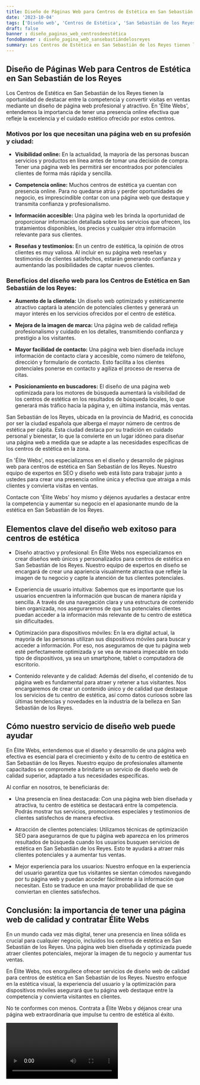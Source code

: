 ```yaml
---
title: Diseño de Páginas Web para Centros de Estética en San Sebastián de los Reyes
date: '2023-10-04'
tags: ['Diseño web', 'Centros de Estética', 'San Sebastián de los Reyes']
draft: false
banner : diseño_paginas_web_centrosdeestética
fondoBanner : diseño_pagina_web_sansebastiándelosreyes
summary: Los Centros de Estética en San Sebastián de los Reyes tienen la oportunidad de destacar entre la competencia y convertir visitas en ventas mediante un diseño de página web profesional y atractivo. En 'Élite Webs', entendemos la importancia de tener una presencia online efectiva que refleje la excelencia y el cuidado estético ofrecido por estos centros.
---
```


## Diseño de Páginas Web para Centros de Estética en San Sebastián de los Reyes

Los Centros de Estética en San Sebastián de los Reyes tienen la oportunidad de destacar entre la competencia y convertir visitas en ventas mediante un diseño de página web profesional y atractivo. En 'Élite Webs', entendemos la importancia de tener una presencia online efectiva que refleje la excelencia y el cuidado estético ofrecido por estos centros.

### Motivos por los que necesitan una página web en su profesión y ciudad:

- **Visibilidad online:** En la actualidad, la mayoría de las personas buscan servicios y productos en línea antes de tomar una decisión de compra. Tener una página web les permitirá ser encontrados por potenciales clientes de forma más rápida y sencilla.

- **Competencia online:** Muchos centros de estética ya cuentan con presencia online. Para no quedarse atrás y perder oportunidades de negocio, es imprescindible contar con una página web que destaque y transmita confianza y profesionalismo.

- **Información accesible:** Una página web les brinda la oportunidad de proporcionar información detallada sobre los servicios que ofrecen, los tratamientos disponibles, los precios y cualquier otra información relevante para sus clientes.

- **Reseñas y testimonios:** En un centro de estética, la opinión de otros clientes es muy valiosa. Al incluir en su página web reseñas y testimonios de clientes satisfechos, estarán generando confianza y aumentando las posibilidades de captar nuevos clientes.

### Beneficios del diseño web para los Centros de Estética en San Sebastián de los Reyes:

- **Aumento de la clientela:** Un diseño web optimizado y estéticamente atractivo captará la atención de potenciales clientes y generará un mayor interés en los servicios ofrecidos por el centro de estética.

- **Mejora de la imagen de marca:** Una página web de calidad refleja profesionalismo y cuidado en los detalles, transmitiendo confianza y prestigio a los visitantes.

- **Mayor facilidad de contacto:** Una página web bien diseñada incluye información de contacto clara y accesible, como número de teléfono, dirección y formulario de contacto. Esto facilita a los clientes potenciales ponerse en contacto y agiliza el proceso de reserva de citas.

- **Posicionamiento en buscadores:** El diseño de una página web optimizada para los motores de búsqueda aumentará la visibilidad de los centros de estética en los resultados de búsqueda locales, lo que generará más tráfico hacia la página y, en última instancia, más ventas.

San Sebastián de los Reyes, ubicada en la provincia de Madrid, es conocida por ser la ciudad española que alberga el mayor número de centros de estética per cápita. Esta ciudad destaca por su tradición en cuidado personal y bienestar, lo que la convierte en un lugar idóneo para diseñar una página web a medida que se adapte a las necesidades específicas de los centros de estética en la zona.

En 'Élite Webs', nos especializamos en el diseño y desarrollo de páginas web para centros de estética en San Sebastián de los Reyes. Nuestro equipo de expertos en SEO y diseño web está listo para trabajar junto a ustedes para crear una presencia online única y efectiva que atraiga a más clientes y convierta visitas en ventas.

Contacte con 'Élite Webs' hoy mismo y déjenos ayudarles a destacar entre la competencia y aumentar su negocio en el apasionante mundo de la estética en San Sebastián de los Reyes.

<GifSeo />

<Cta />

## Elementos clave del diseño web exitoso para centros de estética

- Diseño atractivo y profesional: En Élite Webs nos especializamos en crear diseños web únicos y personalizados para centros de estética en San Sebastián de los Reyes. Nuestro equipo de expertos en diseño se encargará de crear una apariencia visualmente atractiva que refleje la imagen de tu negocio y capte la atención de tus clientes potenciales.

- Experiencia de usuario intuitiva: Sabemos que es importante que los usuarios encuentren la información que buscan de manera rápida y sencilla. A través de una navegación clara y una estructura de contenido bien organizada, nos aseguraremos de que tus potenciales clientes puedan acceder a la información más relevante de tu centro de estética sin dificultades.

- Optimización para dispositivos móviles: En la era digital actual, la mayoría de las personas utilizan sus dispositivos móviles para buscar y acceder a información. Por eso, nos aseguramos de que tu página web esté perfectamente optimizada y se vea de manera impecable en todo tipo de dispositivos, ya sea un smartphone, tablet o computadora de escritorio.

- Contenido relevante y de calidad: Además del diseño, el contenido de tu página web es fundamental para atraer y retener a tus visitantes. Nos encargaremos de crear un contenido único y de calidad que destaque los servicios de tu centro de estética, así como datos curiosos sobre las últimas tendencias y novedades en la industria de la belleza en San Sebastián de los Reyes.

## Cómo nuestro servicio de diseño web puede ayudar

En Élite Webs, entendemos que el diseño y desarrollo de una página web efectiva es esencial para el crecimiento y éxito de tu centro de estética en San Sebastián de los Reyes. Nuestro equipo de profesionales altamente capacitados se compromete a brindarte un servicio de diseño web de calidad superior, adaptado a tus necesidades específicas.

Al confiar en nosotros, te beneficiarás de:

- Una presencia en línea destacada: Con una página web bien diseñada y atractiva, tu centro de estética se destacará entre la competencia. Podrás mostrar tus servicios, promociones especiales y testimonios de clientes satisfechos de manera efectiva.

- Atracción de clientes potenciales: Utilizamos técnicas de optimización SEO para asegurarnos de que tu página web aparezca en los primeros resultados de búsqueda cuando los usuarios busquen servicios de estética en San Sebastián de los Reyes. Esto te ayudará a atraer más clientes potenciales y a aumentar tus ventas.

- Mejor experiencia para los usuarios: Nuestro enfoque en la experiencia del usuario garantiza que tus visitantes se sientan cómodos navegando por tu página web y puedan acceder fácilmente a la información que necesitan. Esto se traduce en una mayor probabilidad de que se conviertan en clientes satisfechos.

## Conclusión: la importancia de tener una página web de calidad y contratar Élite Webs

En un mundo cada vez más digital, tener una presencia en línea sólida es crucial para cualquier negocio, incluidos los centros de estética en San Sebastián de los Reyes. Una página web bien diseñada y optimizada puede atraer clientes potenciales, mejorar la imagen de tu negocio y aumentar tus ventas.

En Élite Webs, nos enorgullece ofrecer servicios de diseño web de calidad para centros de estética en San Sebastián de los Reyes. Nuestro enfoque en la estética visual, la experiencia del usuario y la optimización para dispositivos móviles asegurará que tu página web destaque entre la competencia y convierta visitantes en clientes.

No te conformes con menos. Contrata a Élite Webs y déjanos crear una página web extraordinaria que impulse tu centro de estética al éxito.

<Video />

<CtaBot job='Centros de Estética' city='San Sebastián de los Reyes'/>

<Gmaps query='San Sebastián de los Reyes+españa+maps' />